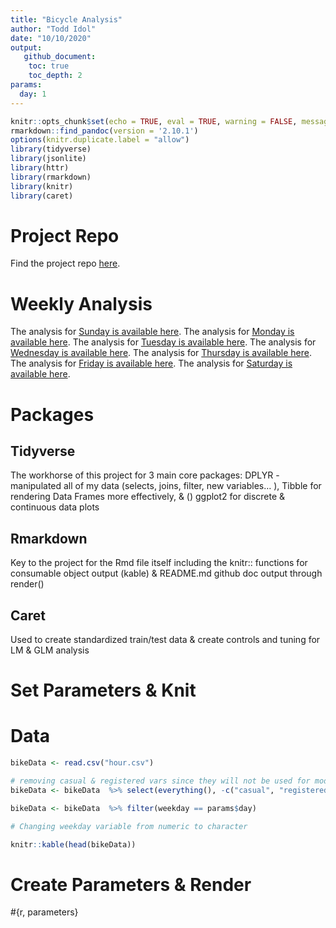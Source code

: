 ```yaml
---
title: "Bicycle Analysis"
author: "Todd Idol"
date: "10/10/2020"
output: 
   github_document:
    toc: true
    toc_depth: 2
params:
  day: 1
---
```



```r
knitr::opts_chunk$set(echo = TRUE, eval = TRUE, warning = FALSE, message = FALSE)
rmarkdown::find_pandoc(version = '2.10.1')
options(knitr.duplicate.label = "allow")
library(tidyverse)
library(jsonlite)
library(httr)
library(rmarkdown)
library(knitr)
library(caret)
```

# Project Repo

Find the project repo [here](https://github.com/tkidol/ST558-Project-2).

# Weekly Analysis

The analysis for [Sunday is available here](SundayAnalysis.md).
The analysis for [Monday is available here](MondayAnalysis.md).
The analysis for [Tuesday is available here](TuesdayAnalysis.md).
The analysis for [Wednesday is available here](Wedesdaynalysis.md).
The analysis for [Thursday is available here](ThursdayAnalysis.md).
The analysis for [Friday is available here](FridayAnalysis.md).
The analysis for [Saturday is available here](SaturdayAnalysis.md).

# Packages

## Tidyverse

The workhorse of this project for 3 main core packages: DPLYR - manipulated all of my data (selects, joins, filter, new variables... ), Tibble for rendering Data Frames more effectively, & () ggplot2 for discrete & continuous data plots

## Rmarkdown 

Key to the project for the Rmd file itself including the knitr:: functions for consumable object output (kable) & README.md github doc output through render()

## Caret

Used to create standardized train/test data & create controls and tuning for LM & GLM analysis

# Set Parameters & Knit

# Data

```r

bikeData <- read.csv("hour.csv")

# removing casual & registered vars since they will not be used for modling
bikeData <- bikeData  %>% select(everything(), -c("casual", "registered")) %>% mutate(season = as.factor(season), mnth= as.factor(mnth), hr = as.factor(hr), weekday = as.factor(weekday), workingday = as.factor(workingday), weathersit = as.factor(weathersit))

bikeData <- bikeData  %>% filter(weekday == params$day)

# Changing weekday variable from numeric to character

knitr::kable(head(bikeData))
```
# Create Parameters & Render

#{r, parameters}




